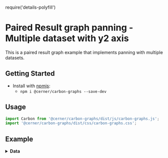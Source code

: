 require('details-polyfill')

# Paired Result graph panning - Multiple dataset with y2 axis

This is a paired result graph example that implements panning with multiple datasets.

## Getting Started

- Install with [npmjs](https://www.npmjs.com):
  - `npm i @cerner/carbon-graphs --save-dev`

## Usage
```js
import Carbon from '@cerner/carbon-graphs/dist/js/carbon-graphs.js';
import '@cerner/carbon-graphs/dist/css/carbon-graphs.css';
```

## Example
<PairedResultGraphPanning />

<details>
<summary style={{ fontSize: 24 }}>
<b>Data</b>
</summary>

### Graph Config object
<GraphConfig />

### Data object
#### Dataset 1
<DataObject1 />

#### Dataset 2
<DataObject2 />
</details>
